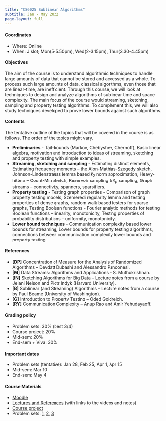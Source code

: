```yaml
---
title: "CS6025 Sublinear Algorithms"
subtitle: Jan - May 2022
page-layout: full
---
```


#### Coordinates
- Where: Online
- When: J slot; Mon(5-5.50pm), Wed(2-3.15pm), Thur(3.30-4.45pm)

#### Objectives
The aim of the course is to understand algorithmic techniques to handle large amounts of data that cannot be stored and accessed as a whole. To process such large amounts of data, classical algorithms, even those that are linear-time, are inefficient. Through this course, we will look at techniques to design and analyze algorithms of sublinear time and space complexity. The main focus of the course would streaming, sketching, sampling and property testing algorithms. To complement this, we will also study techniques developed to prove lower bounds against such algorithms.

#### Contents
The tentative outline of the topics that will be covered in the course is as follows. The order of the topics might vary.

- **Preliminaries** -  Tail-bounds (Markov, Chebyshev, Chernoff), Basic linear algebra, motivation and introduction to ideas of streaming, sketching and property testing with simple examples.
- **Streaming, sketching and sampling** - Estimating distinct elements, Estimating frequency moments – the Alon-Mathias-Szegedy sketch, Johnson-Lindenstrauss lemma based $\ell_2$ norm approximation, Heavy-hitters – Count-Min sketch, Reservoir sampling & $\ell_p$ sampling, Graph streams – connectivity, spanners, sparsifiers.
- **Property testing** - Testing graph properties - Comparison of graph property testing models, Szemeredi regularity lemma and testing properties of dense graphs, random walk based testers for sparse graphs,
Testing Boolean functions - Fourier analytic methods for testing Boolean functions – linearity, monotonicity,
Testing properties of probability distributions – uniformity, monotonicity.
- **Lower bound techniques** - Communication complexity based lower bounds for streaming, Lower bounds for property testing algorithms, connections between communication complexity lower bounds and property testing.

#### References
 - **[DP]** Concentration of Measure for the Analysis of Randomized Algorithms – Devdatt Dubashi and Alessandro Panconesi.
- **[M]** Data Streams: Algorithms and Applications – S. Muthukrishnan.
- **[IN]** Sketching Algorithms for Big Data – Lecture notes from a course by Jelani Nelson and Piotr Indyk (Harvard University).
- **[B]** Sublinear (and Streaming) Algorithms – Lecture notes from a course by Paul Beame (University of Washington).
- **[G]** Introduction to Property Testing – Oded Goldreich.
- **[RY]** Communication Complexity – Anup Rao and Amir Yehudayaoff.

#### Grading policy
 - Problem sets: 30% (best 3/4)
 - Course project: 20%
 - Mid-sem: 20%
 - End-sem + Viva: 30%

#### Important dates
 - Problem sets (tentative): Jan 28, Feb 25, Apr 1, Apr 15
 - Mid-sem: Mar 10
 - End-sem: May 4

#### Course Materials
 - [Moodle](https://courses.iitm.ac.in/course/view.php?id=1333)
 - [Lectures and References](lectures.qmd) (with links to the videos and notes)
 - [Course project](https://hackmd.io/@yaduv/SklYH0Lfc)
 - Problem sets: [1](https://courses.iitm.ac.in/mod/assign/view.php?id=18714), [2](https://courses.iitm.ac.in/mod/assign/view.php?id=21077), [3](https://courses.iitm.ac.in/mod/assign/view.php?id=24608)